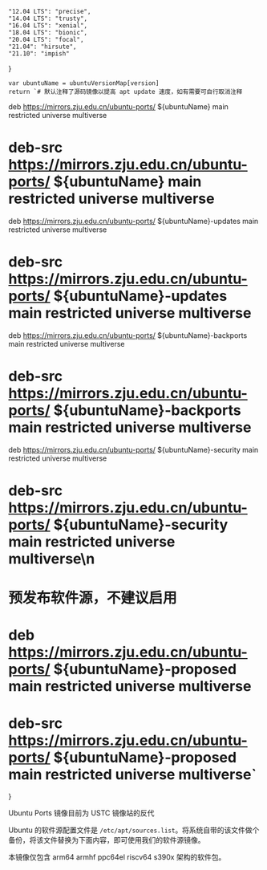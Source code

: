 
    "12.04 LTS": "precise",
    "14.04 LTS": "trusty",
    "16.04 LTS": "xenial",
    "18.04 LTS": "bionic",
    "20.04 LTS": "focal",
    "21.04": "hirsute",
    "21.10": "impish"
}

    var ubuntuName = ubuntuVersionMap[version]
    return `# 默认注释了源码镜像以提高 apt update 速度，如有需要可自行取消注释
deb https://mirrors.zju.edu.cn/ubuntu-ports/ ${ubuntuName} main restricted universe multiverse
# deb-src https://mirrors.zju.edu.cn/ubuntu-ports/ ${ubuntuName} main restricted universe multiverse
deb https://mirrors.zju.edu.cn/ubuntu-ports/ ${ubuntuName}-updates main restricted universe multiverse
# deb-src https://mirrors.zju.edu.cn/ubuntu-ports/ ${ubuntuName}-updates main restricted universe multiverse
deb https://mirrors.zju.edu.cn/ubuntu-ports/ ${ubuntuName}-backports main restricted universe multiverse
# deb-src https://mirrors.zju.edu.cn/ubuntu-ports/ ${ubuntuName}-backports main restricted universe multiverse
deb https://mirrors.zju.edu.cn/ubuntu-ports/ ${ubuntuName}-security main restricted universe multiverse
# deb-src https://mirrors.zju.edu.cn/ubuntu-ports/ ${ubuntuName}-security main restricted universe multiverse\n
# 预发布软件源，不建议启用
# deb https://mirrors.zju.edu.cn/ubuntu-ports/ ${ubuntuName}-proposed main restricted universe multiverse
# deb-src https://mirrors.zju.edu.cn/ubuntu-ports/ ${ubuntuName}-proposed main restricted universe multiverse`
}


Ubuntu Ports 镜像目前为 USTC 镜像站的反代

Ubuntu 的软件源配置文件是 `/etc/apt/sources.list`。将系统自带的该文件做个备份，将该文件替换为下面内容，即可使用我们的软件源镜像。

<ConfigGenerator promptString="请选择您的ubuntu版本：" versionList={Object.keys(ubuntuVersionMap)} configGen={GenUbuntuConfig} />

本镜像仅包含 arm64 armhf ppc64el riscv64 s390x 架构的软件包。